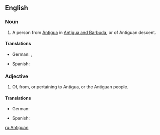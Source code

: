 {{also|antiguan}}
==English==

===Noun===
{{en-noun}}

# A person from [[Antigua]] in [[Antigua and Barbuda]], or of Antiguan descent.

====Translations====
{{trans-top|person}}
* German: {{t+|de|Antiguaner|m}}, {{t+|de|Antiguanerin|f}}
{{trans-mid}}
* Spanish: {{t+|es|antiguano|m}}
{{trans-bottom}}

===Adjective===
{{en-adj}}

# Of, from, or pertaining to Antigua, or the Antiguan people.

====Translations====
{{trans-top|of, from, or pertaining to Antigua, or the Antiguan people}}
* German: {{t+|de|antiguanisch}}
{{trans-mid}}
* Spanish: {{t+|es|antiguano|m}}
{{trans-bottom}}

[[ru:Antiguan]]